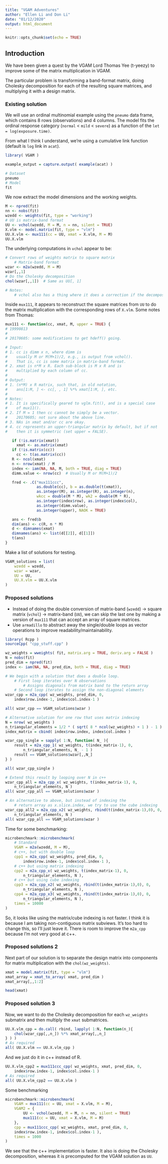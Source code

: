```yaml
---
title: "VGAM Adventures"
author: "Ellen Li and Don Li"
date: "01/12/2020"
output: html_document
---
```


```r
knitr::opts_chunk$set(echo = TRUE)
```

## Introduction

We have been given a quest by the VGAM Lord Thomas Yee (t-yeezy) to improve some of the matrix multiplication in VGAM.

The particular problem is transforming a band-format matrix, doing Cholesky decomposition for each of the resulting square matrices, and multiplying it with a design matrix. 

### Existing solution

We will use an ordinal multinomial example using the `pneumo` data frame, which contains 8 rows (observations) and 4 columns. The model fits the ordinal response category (`normal` < `mild` < `severe`) as a function of the `let = log(exposure.time)`. 

From what I think I understand, we're using a cumulative link function (default is `log` link in `acat`). 

```r
library( VGAM )

example_output = capture.output( example(acat) )

# Dataset
pneumo
# Model
fit
```

We now extract the model dimensions and the working weights.

```r
M <- npred(fit)
nn <- nobs(fit)
wzedd <- weights(fit, type = "working")
# UU is matrix-band format
UU <- vchol(wzedd, M = M, n = nn, silent = TRUE)
X.vlm <- model.matrix(fit, type = "vlm")
UU.X.vlm <- mux111(cc = UU, xmat = X.vlm, M = M)
UU.X.vlm
```

The underlying computations in `vchol` appear to be:

```r
# Convert rows of weights matrix to square matrix
    # Matrix-band format
wzar <- m2a(wzedd, M = M)
wzar[,,1]
# Do the Cholesky decomposition
chol(wzar[,,1])  # Same as UU[, 1]

# Notes:
    # vchol also has a thing where it does a correction if the decomposition fails
```

Inside `mux111`, it appears to reconstruct the square matrices from `UU` to do the matrix multiplication with the corresponding rows of `X.vlm`. Some notes from Thomas:

```r
mux111 <- function(cc, xmat, M, upper = TRUE) {
# 19990813
#
# 20170605: some modifications to get hdeff() going.

# Input:
# 1. cc is dimm x n, where dimm is
#    usually M or M(M+1)/2, e.g., is output from vchol().
#    That is, cc is some matrix in matrix-band format.
# 2. xmat is n*M x R. Each sub-block is M x R and is
#    multiplied by each column of cc.
#
# Output:
# 1. (n*M) x R matrix, such that, in old notation,
#    ans[1:M, ] <- cc[, , 1] %*% xmat[1:M, ], etc.
#
# Notes:
# 1. It is specifically geared to vglm.fit(), and is a special case
#    of mux11().
# 2. If M = 1 then cc cannot be simply be a vector.
#    20170605; not sure about the above line.
# 3. NAs in xmat and/or cc are okay.
# 4. cc represents an upper-triangular matrix by default, but if not
#    then it is symmetric (set upper = FALSE).

   if (!is.matrix(xmat))
     xmat <- as.matrix(xmat)
   if (!is.matrix(cc))
     cc <- t(as.matrix(cc))
   R <- ncol(xmat)
   n <- nrow(xmat) / M
   index <- iam(NA, NA, M, both = TRUE, diag = TRUE)
   dimm.value <- nrow(cc)  # Usually M or M(M+1)/2

   fred <- .C("mux111ccc",
              as.double(cc), b = as.double(t(xmat)),
              as.integer(M), as.integer(R), as.integer(n),
              wkcc = double(M * M), wk2 = double(M * R),
              as.integer(index$row), as.integer(index$col),
              as.integer(dimm.value),
              as.integer(upper), NAOK = TRUE)

   ans <- fred$b
   dim(ans) <- c(R, n * M)
   d <- dimnames(xmat)
   dimnames(ans) <- list(d[[2]], d[[1]])
   t(ans)
}
```

Make a list of solutions for testing.

```r
VGAM_solutions = list(
    wzedd = wzedd,
    wzar = wzar,
    UU = UU,
    UU.X.vlm = UU.X.vlm
)
```

### Proposed solutions

* Instead of doing the double conversion of matrix-band (`wzedd`) -> square matrix (`vchol`) -> matrix-band (`UU`), we can skip the last one by making a version of `mux111` that can accept an array of square matrices.
* Use `armadillo` to abstract away the single/double loops as vector operations to improve readability/maintainability.

```r
library( Rcpp )
sourceCpp( "cpp_stuff.cpp" )

wz_weights = wweights( fit, matrix.arg = TRUE, deriv.arg = FALSE )
N = nobs(fit)
pred_dim = npred(fit)
index <- iam(NA, NA, pred_dim, both = TRUE, diag = TRUE)

# We begin with a solution that does a double loop.
    # First loop iterates over N observations
        # Assigns diagonals from matrix band to the return array
    # Second loop iterates to assign the non-diagonal elements
wzar_cpp = m2a_cpp( wz_weights, pred_dim, 0, 
    index$row.index-1, index$col.index-1 )

all( wzar_cpp == VGAM_solutions$wzar )

# Alternative solution for one row that uses matrix indexing
N = nrow( wz_weights )
n_triangular_elements = 1/2 * ( sqrt( 8 * ncol(wz_weights) + 1 ) - 1 )
index_matrix = cbind( index$row.index, index$col.index )

wzar_cpp_single = sapply( 1:N, function( N_ ){
    result = m2a_cpp_1( wz_weights, t(index_matrix-1), 0,
        n_triangular_elements, N_ - 1 )
    result == VGAM_solutions$wzar[,,N_]
} )

all( wzar_cpp_single )

# Extend this result by looping over N in c++
wzar_cpp_all = m2a_cpp_x( wz_weights, t(index_matrix-1), 0,
    n_triangular_elements, N )
all( wzar_cpp_all == VGAM_solutions$wzar )

# An alternative to above, but instead of indexing the
    # return array as x.slice.index, we try to use the cube indexing
wzar_cpp_all2 = m2a_cpp_x2( wz_weights, rbind(t(index_matrix-1),0), 0,
    n_triangular_elements, N )
all( wzar_cpp_all == VGAM_solutions$wzar )

```

Time for some benchmarking:
```r
microbenchmark::microbenchmark(
    # Standard
    VGAM = m2a(wzedd, M = M),
    # c++, but with double loop
    cpp1 = m2a_cpp( wz_weights, pred_dim, 0, 
        index$row.index-1, index$col.index-1 ),
    # c++ but using matrix indexing
    cpp2 = m2a_cpp_x( wz_weights, t(index_matrix-1), 0,
        n_triangular_elements, N ),
    # c++ but using cube indexing
    cpp3 = m2a_cpp_x2( wz_weights, rbind(t(index_matrix-1),0), 0,
        n_triangular_elements, N ),
    cpp4 = m2a_cpp_x3( wz_weights, rbind(t(index_matrix-1),0), 0,
        n_triangular_elements, N ),
    times = 10000
)
```

So, it looks like using the matrix/cube indexing is not faster. I think it is because I am taking non-contiguous matrix subviews. It's too hard to change this, so I'll just leave it. There is room to improve the `m2a_cpp` because I'm not very good at c++.

### Proposed solutions 2

Next part of our solution is to separate the design matrix into components for matrix multiplication with the `chol(wz_weights)`.

```r
xmat = model.matrix(fit, type = "vlm")
xmat_array = xmat_to_array( xmat, pred_dim )
xmat_array[,,1:2]

head(xmat)
```

### Proposed solution 3

Now, we want to do the Cholesky decomposition for each `wz_weights` submatrix and then multiply the `xmat` submatrices.

```r
UU.X.vlm_cpp = do.call( rbind, lapply( 1:N, function(n_){
    chol(wzar_cpp[,,n_]) %*% xmat_array[,,n_]
} ) )
# As required
all( UU.X.vlm == UU.X.vlm_cpp )
```

And we just do it in c++ instead of R.

```r
UU.X.vlm_cpp2 = mux111ccc_cpp( wz_weights, xmat, pred_dim, 0,
    index$row.index-1, index$col.index-1 )
# As required
all( UU.X.vlm_cpp2 == UU.X.vlm )
```

Some benchmarking
```r
microbenchmark::microbenchmark(
    VGAM = mux111(cc = UU, xmat = X.vlm, M = M),
    VGAM2 = {
        UU <- vchol(wzedd, M = M, n = nn, silent = TRUE)
        mux111(cc = UU, xmat = X.vlm, M = M)
    },
    cpp = mux111ccc_cpp( wz_weights, xmat, pred_dim, 0,
    index$row.index-1, index$col.index-1 ),
    times = 1000
)
```

We see that the c++ implementation is faster. It also is doing the Cholesky decomposition, whereas it is precomputed for the VGAM solution as `UU`.
